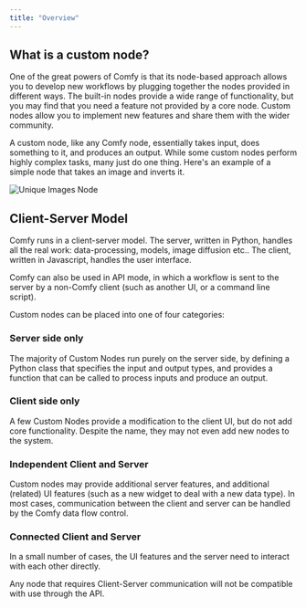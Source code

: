 ```yaml
---
title: "Overview"
---
```


## What is a custom node?

One of the great powers of Comfy is that its node-based approach allows you to develop new workflows
by plugging together the nodes provided in different ways. The built-in nodes provide a wide range of 
functionality, but you may find that you need a feature not provided by a core node. 
Custom nodes allow you to implement new features and share them with the wider community. 

A custom node, like any Comfy node, essentially takes input, does something to it, and produces an output. 
While some custom nodes perform highly complex tasks, many just do one thing. Here's an example of a 
simple node that takes an image and inverts it.

![Unique Images Node](images/invert_image_node.png)

## Client-Server Model

Comfy runs in a client-server model. The server, written in Python, handles all the real work: data-processing, 
models, image diffusion etc.. The client, written in Javascript, handles the user interface. 

Comfy can also be used in API mode, in which a workflow is sent to the server by a non-Comfy client (such as
another UI, or a command line script).

Custom nodes can be placed into one of four categories:

### Server side only

The majority of Custom Nodes run purely on the server side, by defining a Python class that specifies 
the input and output types, and provides a function that can be called to process inputs and produce an output.

### Client side only

A few Custom Nodes provide a modification to the client UI, but do not add core functionality. Despite the name, 
they may not even add new nodes to the system.

### Independent Client and Server

Custom nodes may provide additional server features, and additional (related) UI features (such as a new
widget to deal with a new data type). In most cases, communication between the client and server can be handled
by the Comfy data flow control.

### Connected Client and Server

In a small number of cases, the UI features and the server need to interact with each other directly. 

<Warning>Any node that requires Client-Server communication will not be compatible with use through the API.</Warning>